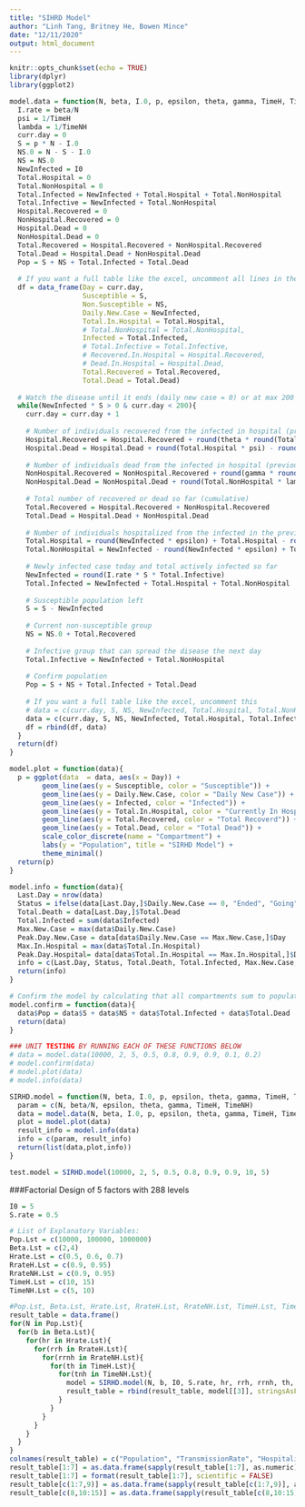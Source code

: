 ```yaml
---
title: "SIHRD Model"
author: "Linh Tang, Britney He, Bowen Mince"
date: "12/11/2020"
output: html_document
---
```


```r
knitr::opts_chunk$set(echo = TRUE)
library(dplyr)
library(ggplot2)
```

```r
model.data = function(N, beta, I.0, p, epsilon, theta, gamma, TimeH, TimeNH){
  I.rate = beta/N
  psi = 1/TimeH
  lambda = 1/TimeNH
  curr.day = 0
  S = p * N - I.0
  NS.0 = N - S - I.0
  NS = NS.0
  NewInfected = I0
  Total.Hospital = 0
  Total.NonHospital = 0
  Total.Infected = NewInfected + Total.Hospital + Total.NonHospital
  Total.Infective = NewInfected + Total.NonHospital
  Hospital.Recovered = 0
  NonHospital.Recovered = 0
  Hospital.Dead = 0
  NonHospital.Dead = 0
  Total.Recovered = Hospital.Recovered + NonHospital.Recovered
  Total.Dead = Hospital.Dead + NonHospital.Dead
  Pop = S + NS + Total.Infected + Total.Dead
  
  # If you want a full table like the excel, uncomment all lines in the df below
  df = data_frame(Day = curr.day,
                  Susceptible = S,
                  Non.Susceptible = NS,
                  Daily.New.Case = NewInfected,
                  Total.In.Hospital = Total.Hospital,
                  # Total.NonHospital = Total.NonHospital,
                  Infected = Total.Infected,
                  # Total.Infective = Total.Infective,
                  # Recovered.In.Hospital = Hospital.Recovered,
                  # Dead.In.Hospital = Hospital.Dead,
                  Total.Recovered = Total.Recovered,
                  Total.Dead = Total.Dead)
  
  # Watch the disease until it ends (daily new case = 0) or at max 200 days
  while(NewInfected * S > 0 & curr.day < 200){
    curr.day = curr.day + 1
    
    # Number of individuals recovered from the infected in hospital (previous day)
    Hospital.Recovered = Hospital.Recovered + round(theta * round(Total.Hospital * psi))
    Hospital.Dead = Hospital.Dead + round(Total.Hospital * psi) - round(theta * round(Total.Hospital * psi))
    
    # Number of individuals dead from the infected in hospital (previous day)
    NonHospital.Recovered = NonHospital.Recovered + round(gamma * round(Total.NonHospital * lambda))
    NonHospital.Dead = NonHospital.Dead + round(Total.NonHospital * lambda) - round(gamma * round(Total.NonHospital * lambda))
    
    # Total number of recovered or dead so far (cumulative)
    Total.Recovered = Hospital.Recovered + NonHospital.Recovered
    Total.Dead = Hospital.Dead + NonHospital.Dead
    
    # Number of individuals hospitalized from the infected in the previous day
    Total.Hospital = round(NewInfected * epsilon) + Total.Hospital - round(Total.Hospital * psi)
    Total.NonHospital = NewInfected - round(NewInfected * epsilon) + Total.NonHospital - round(Total.NonHospital * lambda)
    
    # Newly infected case today and total actively infected so far
    NewInfected = round(I.rate * S * Total.Infective)
    Total.Infected = NewInfected + Total.Hospital + Total.NonHospital
    
    # Susceptible population left
    S = S - NewInfected
    
    # Current non-susceptible group
    NS = NS.0 + Total.Recovered
    
    # Infective group that can spread the disease the next day
    Total.Infective = NewInfected + Total.NonHospital
    
    # Confirm population
    Pop = S + NS + Total.Infected + Total.Dead
    
    # If you want a full table like the excel, uncomment this
    # data = c(curr.day, S, NS, NewInfected, Total.Hospital, Total.NonHospital, Total.Infected, Total.Infective, Hospital.Recovered, Hospital.Dead, Total.Recovered, Total.Dead, Pop)
    data = c(curr.day, S, NS, NewInfected, Total.Hospital, Total.Infected, Total.Recovered, Total.Dead)
    df = rbind(df, data)
  }
  return(df)
}

model.plot = function(data){
  p = ggplot(data  = data, aes(x = Day)) +
        geom_line(aes(y = Susceptible, color = "Susceptible")) +
        geom_line(aes(y = Daily.New.Case, color = "Daily New Case")) +
        geom_line(aes(y = Infected, color = "Infected")) +
        geom_line(aes(y = Total.In.Hospital, color = "Currently In Hospital")) +
        geom_line(aes(y = Total.Recovered, color = "Total Recoverd")) +
        geom_line(aes(y = Total.Dead, color = "Total Dead")) +
        scale_color_discrete(name = "Compartment") +
        labs(y = "Population", title = "SIRHD Model") + 
        theme_minimal()
  return(p)
}

model.info = function(data){
  Last.Day = nrow(data)
  Status = ifelse(data[Last.Day,]$Daily.New.Case == 0, "Ended", "Going")
  Total.Death = data[Last.Day,]$Total.Dead
  Total.Infected = sum(data$Infected)
  Max.New.Case = max(data$Daily.New.Case)
  Peak.Day.New.Case = data[data$Daily.New.Case == Max.New.Case,]$Day
  Max.In.Hospital = max(data$Total.In.Hospital)
  Peak.Day.Hospital= data[data$Total.In.Hospital == Max.In.Hospital,]$Day
  info = c(Last.Day, Status, Total.Death, Total.Infected, Max.New.Case, Peak.Day.New.Case, Max.In.Hospital, Peak.Day.Hospital)
  return(info)
}

# Confirm the model by calculating that all compartments sum to population at any day
model.confirm = function(data){
  data$Pop = data$S + data$NS + data$Total.Infected + data$Total.Dead
  return(data)
}

### UNIT TESTING BY RUNNING EACH OF THESE FUNCTIONS BELOW
# data = model.data(10000, 2, 5, 0.5, 0.8, 0.9, 0.9, 0.1, 0.2)
# model.confirm(data)
# model.plot(data)
# model.info(data)

SIRHD.model = function(N, beta, I.0, p, epsilon, theta, gamma, TimeH, TimeNH){
  param = c(N, beta/N, epsilon, theta, gamma, TimeH, TimeNH)
  data = model.data(N, beta, I.0, p, epsilon, theta, gamma, TimeH, TimeNH)
  plot = model.plot(data)
  result_info = model.info(data)
  info = c(param, result_info)
  return(list(data,plot,info))
}

test.model = SIRHD.model(10000, 2, 5, 0.5, 0.8, 0.9, 0.9, 10, 5)
```

###Factorial Design of 5 factors with 288 levels

\begin{itemize}
    \item Response Variables
    \begin{itemize}
        \item Total Death
        \item Total Infected
        \item Number of Days (disease lasts)
        \item Peak Prevalence (Max Infected Proportion)
        \item Max Hospitalized Proportion
    \end{itemize}
    \item Explanatory Variables
    \begin{itemize}
        \item Population $N$ (3 levels): small town (10,000), big town (100,000), and mega city (1,000,000)
        \item Transmission Rate $\beta$ (2 levels): 2/population and 4/population
        \item Hospitalization Rate $\varepsilon$ (3 levels): 50\%, 60\%, and 70\%
        \item Recovery Rate with Hospitalization $\theta$ (2 levels): 90\% and 95\%
        \item Recovery Rate without Hospitalization $\gamma$ (2 levels): 90\% and 95\%
        \item Average days in hospital $\inv{\psi}$ (2 levels): 10 and 15
        \item Average days in infected status $\inv{\lambda}$ (2 levels): 5 and 10
    \end{itemize}
\end{itemize}

```r
I0 = 5
S.rate = 0.5

# List of Explanatory Variables:
Pop.Lst = c(10000, 100000, 1000000)
Beta.Lst = c(2,4)
Hrate.Lst = c(0.5, 0.6, 0.7)
RrateH.Lst = c(0.9, 0.95)
RrateNH.Lst = c(0.9, 0.95)
TimeH.Lst = c(10, 15)
TimeNH.Lst = c(5, 10)

#Pop.Lst, Beta.Lst, Hrate.Lst, RrateH.Lst, RrateNH.Lst, TimeH.Lst, TimeNH.Lst
result_table = data.frame()
for(N in Pop.Lst){
  for(b in Beta.Lst){
    for(hr in Hrate.Lst){
      for(rrh in RrateH.Lst){
        for(rrnh in RrateNH.Lst){
          for(th in TimeH.Lst){
            for(tnh in TimeNH.Lst){
              model = SIRHD.model(N, b, I0, S.rate, hr, rrh, rrnh, th, tnh)
              result_table = rbind(result_table, model[[3]], stringsAsFactors = FALSE)
            }
          }
        }
      }
    }
  }
}
colnames(result_table) = c("Population", "TransmissionRate", "HospitalizationRate", "HospitalizedRecoveryRate", "Non-HospitalizedRecoveryRate", "HospitalizationTime", "InfectionTime", "LastDay", "Status", "TotalDeath", "Total Infected", "Max New Case", "PeakDayNewCase", "MaxInHospital", "PeakDayHospital")
result_table[1:7] = as.data.frame(sapply(result_table[1:7], as.numeric))
result_table[1:7] = format(result_table[1:7], scientific = FALSE)
result_table[c(1:7,9)] = as.data.frame(sapply(result_table[c(1:7,9)], as.factor))
result_table[c(8,10:15)] = as.data.frame(sapply(result_table[c(8,10:15)], as.numeric))
```